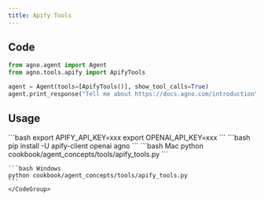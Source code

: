 ```yaml
---
title: Apify Tools
---
```


## Code

```python cookbook/agent_concepts/tools/apify_tools.py
from agno.agent import Agent
from agno.tools.apify import ApifyTools

agent = Agent(tools=[ApifyTools()], show_tool_calls=True)
agent.print_response("Tell me about https://docs.agno.com/introduction", markdown=True)
```

## Usage

<Steps>
  <Snippet file="create-venv-step.mdx" />

  <Step title="Set your API key">
    ```bash
    export APIFY_API_KEY=xxx
    export OPENAI_API_KEY=xxx
    ```
  </Step>

  <Step title="Install libraries">
    ```bash
    pip install -U apify-client openai agno
    ```
  </Step>

  <Step title="Run Agent">
    <CodeGroup>
    ```bash Mac
    python cookbook/agent_concepts/tools/apify_tools.py
    ```

    ```bash Windows
    python cookbook/agent_concepts/tools/apify_tools.py
    ```
    </CodeGroup>
  </Step>
</Steps>